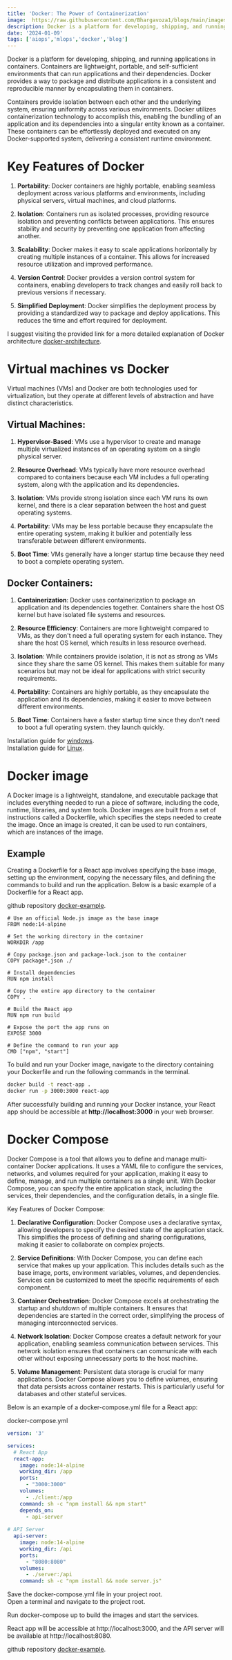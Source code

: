 ```yaml
---
title: 'Docker: The Power of Containerization'
image:  https://raw.githubusercontent.com/Bhargavoza1/blogs/main/images/docker/docker.png
description: Docker is a platform for developing, shipping, and running applications in containers. Containers are lightweight, portable, and...
date: '2024-01-09'
tags: ['aiops','mlops','docker','blog']
---
```



Docker is a platform for developing, shipping, and running applications in containers. Containers are lightweight, portable, and self-sufficient environments that can run applications and their dependencies. 
Docker provides a way to package and distribute applications in a consistent and reproducible manner by encapsulating them in containers.

<CustomImage src="https://raw.githubusercontent.com/Bhargavoza1/blogs/main/images/docker/docker.png"  alt="biological neuron" height={512} width={1000} />

Containers provide isolation between each other and the underlying system, ensuring uniformity across various environments. Docker utilizes containerization technology to accomplish this, 
enabling the bundling of an application and its dependencies into a singular entity known as a container. These containers can be effortlessly deployed and executed on any Docker-supported system, delivering a consistent runtime environment.

# Key Features of Docker 

1. **Portability**: Docker containers are highly portable, enabling seamless deployment across various platforms and environments, including physical servers, virtual machines, and cloud platforms.

2. **Isolation**: Containers run as isolated processes, providing resource isolation and preventing conflicts between applications. This ensures stability and security by preventing one application from affecting another.

3. **Scalability**: Docker makes it easy to scale applications horizontally by creating multiple instances of a container. This allows for increased resource utilization and improved performance.

4. **Version Control**: Docker provides a version control system for containers, enabling developers to track changes and easily roll back to previous versions if necessary.

5. **Simplified Deployment**: Docker simplifies the deployment process by providing a standardized way to package and deploy applications. This reduces the time and effort required for deployment.


I suggest visiting the provided link for a more detailed explanation of Docker architecture [docker-architecture](https://docs.docker.com/get-started/overview/#docker-architecture).


# Virtual machines vs Docker

Virtual machines (VMs) and Docker are both technologies used for virtualization, but they operate at different levels of abstraction and have distinct characteristics.
<CustomImage src="https://raw.githubusercontent.com/Bhargavoza1/blogs/main/images/docker/vmvsdocker.png"  alt="biological neuron" height={512} width={1000} />

## Virtual Machines:

1. **Hypervisor-Based**: VMs use a hypervisor to create and manage multiple virtualized instances of an operating system on a single physical server.

2. **Resource Overhead**: VMs typically have more resource overhead compared to containers because each VM includes a full operating system, along with the application and its dependencies.

3. **Isolation**: VMs provide strong isolation since each VM runs its own kernel, and there is a clear separation between the host and guest operating systems.

4. **Portability**: VMs may be less portable because they encapsulate the entire operating system, making it bulkier and potentially less transferable between different environments.

5. **Boot Time**: VMs generally have a longer startup time because they need to boot a complete operating system.

## Docker Containers:

1. **Containerization**: Docker uses containerization to package an application and its dependencies together. Containers share the host OS kernel but have isolated file systems and resources.
  
2. **Resource Efficiency**: Containers are more lightweight compared to VMs, as they don't need a full operating system for each instance. They share the host OS kernel, which results in less resource overhead.
 
3. **Isolation**: While containers provide isolation, it is not as strong as VMs since they share the same OS kernel. This makes them suitable for many scenarios but may not be ideal for applications with strict security requirements.
 
4. **Portability**: Containers are highly portable, as they encapsulate the application and its dependencies, making it easier to move between different environments.
 
5. **Boot Time**: Containers have a faster startup time since they don't need to boot a full operating system. they launch quickly.


Installation guide for [windows](https://docs.docker.com/desktop/install/windows-install/).  
Installation guide for [Linux](https://docs.docker.com/desktop/install/linux-install/).


# Docker image
A Docker image is a lightweight, standalone, and executable package that includes everything needed to run a piece of software, including the code, runtime, libraries, and system tools. 
Docker images are built from a set of instructions called a Dockerfile, which specifies the steps needed to create the image. Once an image is created, it can be used to run containers, which are instances of the image.

## Example
Creating a Dockerfile for a React app involves specifying the base image, setting up the environment, copying the necessary files, and defining the commands to build and run the application. Below is a basic example of a Dockerfile for a React app.  

github repository [docker-example](https://github.com/Bhargavoza1/docker-example).
```Docker
# Use an official Node.js image as the base image
FROM node:14-alpine

# Set the working directory in the container
WORKDIR /app

# Copy package.json and package-lock.json to the container
COPY package*.json ./

# Install dependencies
RUN npm install

# Copy the entire app directory to the container
COPY . .

# Build the React app
RUN npm run build

# Expose the port the app runs on
EXPOSE 3000

# Define the command to run your app
CMD ["npm", "start"]

```

To build and run your Docker image, navigate to the directory containing your Dockerfile and run the following commands in the terminal.

```bash
docker build -t react-app .
docker run -p 3000:3000 react-app
```
After successfully building and running your Docker instance, your React app should be accessible at **http://localhost:3000** in your web browser.



# Docker Compose

Docker Compose is a tool that allows you to define and manage multi-container Docker applications. 
It uses a YAML file to configure the services, networks, and volumes required for your application, making it easy to define, manage, 
and run multiple containers as a single unit. With Docker Compose, you can specify the entire application stack, including the services, their dependencies, and the configuration details, in a single file.

Key Features of Docker Compose:

1. **Declarative Configuration**: Docker Compose uses a declarative syntax, allowing developers to specify the desired state of the application stack. This simplifies the process of defining and sharing configurations, making it easier to collaborate on complex projects.

2. **Service Definitions**: With Docker Compose, you can define each service that makes up your application. This includes details such as the base image, ports, environment variables, volumes, and dependencies. Services can be customized to meet the specific requirements of each component.

3. **Container Orchestration**: Docker Compose excels at orchestrating the startup and shutdown of multiple containers. It ensures that dependencies are started in the correct order, simplifying the process of managing interconnected services.

4. **Network Isolation**: Docker Compose creates a default network for your application, enabling seamless communication between services. This network isolation ensures that containers can communicate with each other without exposing unnecessary ports to the host machine.

5. **Volume Management**: Persistent data storage is crucial for many applications. Docker Compose allows you to define volumes, ensuring that data persists across container restarts. This is particularly useful for databases and other stateful services.

Below is an example of a docker-compose.yml file for a React app:

docker-compose.yml
```YAML
version: '3'

services:
  # React App
  react-app:
    image: node:14-alpine
    working_dir: /app
    ports:
      - "3000:3000"
    volumes:
      - ./client:/app
    command: sh -c "npm install && npm start"
    depends_on:
      - api-server
 
# API Server
  api-server:
    image: node:14-alpine
    working_dir: /api
    ports:
      - "8080:8080"
    volumes:
      - ./server:/api
    command: sh -c "npm install && node server.js"
```

Save the docker-compose.yml file in your project root.  
Open a terminal and navigate to the project root.  

Run docker-compose up to build the images and start the services.

React app will be accessible at http://localhost:3000, and the API server will be available at http://localhost:8080.  

github repository [docker-example](https://github.com/Bhargavoza1/docker-example).